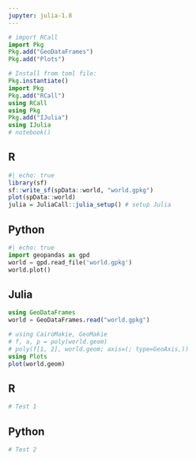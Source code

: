```yaml
---
jupyter: julia-1.8
---
```


```julia
# import RCall
import Pkg
Pkg.add("GeoDataFrames")
Pkg.add("Plots")

# Install from toml file:
Pkg.instantiate()
import Pkg
Pkg.add("RCall")
using RCall
using Pkg
Pkg.add("IJulia")
using IJulia
# notebook()
```



::: {.panel-tabset group="language"}

## R

```r
#| echo: true
library(sf)
sf::write_sf(spData::world, "world.gpkg")
plot(spData::world)
julia = JuliaCall::julia_setup() # setup Julia
```

## Python

```python
#| echo: true
import geopandas as gpd
world = gpd.read_file('world.gpkg')
world.plot()
```

## Julia

```julia
using GeoDataFrames
world = GeoDataFrames.read("world.gpkg")
```
```julia
# using CairoMakie, GeoMakie
# f, a, p = poly(world.geom)
# poly(f[1, 2], world.geom; axis=(; type=GeoAxis,))
using Plots
plot(world.geom)
```

:::

::: {.panel-tabset group="language"}

## R

```r
# Test 1
```

## Python

```python
# Test 2
```

:::
